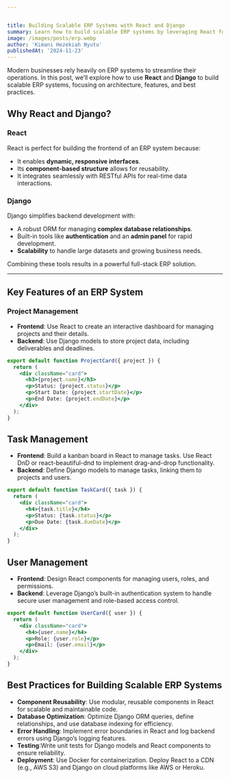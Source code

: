 ```yaml
---


title: Building Scalable ERP Systems with React and Django
summary: Learn how to build scalable ERP systems by leveraging React for the frontend and Django for the backend. This post will guide you through the essential steps and best practices.
image: /images/posts/erp.webp
author: 'Kimani Hezekiah Nyutu'
publishedAt: '2024-11-23'
---
```


Modern businesses rely heavily on ERP systems to streamline their operations. In this post, we’ll explore how to use **React** and **Django** to build scalable ERP systems, focusing on architecture, features, and best practices.

## Why React and Django?

### React
React is perfect for building the frontend of an ERP system because:
- It enables **dynamic, responsive interfaces**.
- Its **component-based structure** allows for reusability.
- It integrates seamlessly with RESTful APIs for real-time data interactions.

### Django
Django simplifies backend development with:
- A robust ORM for managing **complex database relationships**.
- Built-in tools like **authentication** and an **admin panel** for rapid development.
- **Scalability** to handle large datasets and growing business needs.

Combining these tools results in a powerful full-stack ERP solution.

---

## Key Features of an ERP System

### Project Management
- **Frontend**: Use React to create an interactive dashboard for managing projects and their details.
- **Backend**: Use Django models to store project data, including deliverables and deadlines.

```jsx
export default function ProjectCard({ project }) {
  return (
    <div className="card">
      <h3>{project.name}</h3>
      <p>Status: {project.status}</p>
      <p>Start Date: {project.startDate}</p>
      <p>End Date: {project.endDate}</p>
    </div>
  );
}
```

## Task Management
- **Frontend**: Build a kanban board in React to manage tasks. Use React DnD or react-beautiful-dnd to implement drag-and-drop functionality.
- **Backend**: Define Django models to manage tasks, linking them to projects and users.

```jsx
export default function TaskCard({ task }) {
  return (
    <div className="card">
      <h4>{task.title}</h4>
      <p>Status: {task.status}</p>
      <p>Due Date: {task.dueDate}</p>
    </div>
  );
}

```

## User Management
- **Frontend**: Design React components for managing users, roles, and permissions.
- **Backend**: Leverage Django’s built-in authentication system to handle secure user management and role-based access control.

```jsx
export default function UserCard({ user }) {
  return (
    <div className="card">
      <h4>{user.name}</h4>
      <p>Role: {user.role}</p>
      <p>Email: {user.email}</p>
    </div>
  );
}

```
## Best Practices for Building Scalable ERP Systems
- **Component Reusability**: Use modular, reusable components in React for scalable and maintainable code.
- **Database Optimization**: Optimize Django ORM queries, define relationships, and use database indexing for efficiency.
- **Error Handling**: Implement error boundaries in React and log backend errors using Django’s logging features.
- **Testing**:Write unit tests for Django models and React components to ensure reliability.
- **Deployment**: Use Docker for containerization. Deploy React to a CDN (e.g., AWS S3) and Django on cloud platforms like AWS or Heroku.





